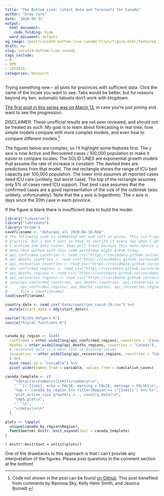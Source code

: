 ```yaml
---
title: "The Bottom Line: latest data and forecasts for Canada"
author: "Drew Tyre"
date: '2020-03-31'
output:
  html_document:
    code_folding: hide
  word_document: default
og_image: /post/covid19-bottom-line-canada_files/figure-html/featured_image-1.png
draft: no
slug: covid19-bottom-line-canada
tags_include:
- R
- OPD
- COVID19
categories: Research
---
```


Trying something new -- all plots for provinces with sufficient data. 
Click the name of the locale you want to see. Tabs would be better, but for reasons
beyond my ken, automatic tabsets don't work with blogdown. 

[The first post in this series was on March 13](/post/covid-19_and_r/), in case you're just joining and
want to see the progression. 

DISCLAIMER: These unofficial results are not peer reviewed, and should not be
treated as such. My goal is to learn about forecasting in real time, 
how simple models compare with more complex models, and even how to compare
different models.[^1] 

The figures below are complex, so I'll highlight some
features first. The y axis is now Active and Recovered cases / 100,000 population to make it easier to compare locales. The SOLID LINES are exponential growth models that assume
the rate of increase is *constant*. The dashed lines are predictions from that
model. The red rectangle shows the range of ICU bed capacity per 100,000 population.
The lower limit assumes all reported cases need ICU care (unlikely, but worst case). The 
top of the rectangle assumes only 5% of cases need ICU support. That best case assumes that the
confirmed cases are a good representation of the size of the outbreak (also unlikely, unfortunately).
Note that the y axis is logarithmic. The x axis is days since the 20th case in each province.

If the figure is blank there is insufficient data to build the model.  

```r
library("tidyverse")
library("lubridate")
library("broom")
savefilename <- "data/api_all_2020-04-16.Rda"
# The following code is commented out and left in place. This isn't particularly good coding
# practice, but I don't want to have to rewrite it every day when I get the updated data.
# I archive the data rather than pull fresh because this data source is very volatile, and
# data that worked with this code yesterday might break today.
# api_confirmed_countries <- read_csv("https://coviddata.github.io/coviddata/v1/countries/cases.csv")
# api_deaths_countries <- read_csv("https://coviddata.github.io/coviddata/v1/countries/deaths.csv")
# api_recoveries_countries <- read_csv("https://coviddata.github.io/coviddata/v1/countries/recoveries.csv")
# api_confirmed_regions <- read_csv("https://coviddata.github.io/coviddata/v1/regions/cases.csv")
# api_deaths_regions <- read_csv("https://coviddata.github.io/coviddata/v1/regions/deaths.csv")
# api_recoveries_regions <- read_csv("https://coviddata.github.io/coviddata/v1/regions/recoveries.csv")
# save(api_confirmed_countries, api_deaths_countries, api_recoveries_countries,
#      api_confirmed_regions, api_deaths_regions, api_recoveries_regions,
#      file = savefilename)
load(savefilename)

country_data <- read_csv("data/countries_covid-19.csv") %>% 
  mutate(start_date = mdy(start_date)) 

source("R/jhu_helpers.R")
source("R/plot_functions.R")


canada_by_region <- list(
  confirmed = other_wide2long(api_confirmed_regions, countries = "Canada"),
  deaths = other_wide2long(api_deaths_regions, countries = "Canada"),
  # recovered data is a mess lots of missing values
  recoveries = other_wide2long(api_recoveries_regions, countries = "Canada")
  ) %>% 
  bind_rows(.id = "variable") %>% 
  pivot_wider(names_from = variable, values_from = cumulative_cases)

canada_template <- c(
    "<details><summary>{{nm}}</summary>\n",
    "```{r {{nm}}, echo = FALSE, warning = FALSE, message = FALSE}\n",
    "tmp <- canada_by_region %>% filter(Region == \"{{nm}}\") %>% \n",
    "plot_active_case_growth(x = ., country_data)\n",
    "tmp$.plot\n",
    "```\n",
    "</details>\n"
  )

plots <- lapply(
  unique(canada_by_region$Region), 
  function(nm) knitr::knit_expand(text = canada_template)
)

```

`r knitr::knit(text = unlist(plots))`

One of the drawbacks to this approach is that I can't provide any interpretation of the figures. 
Please post questions in the comment section at the bottom! 




[^1]: Code not shown in the post can be found [on Github](https://raw.githubusercontent.com/rbind/cheap_shots/master/content/post/covid-19_in_R_IX.Rmd).
This post benefited from comments by Ramona Sky, Kelly Helm Smith, and Jessica Burnett.

